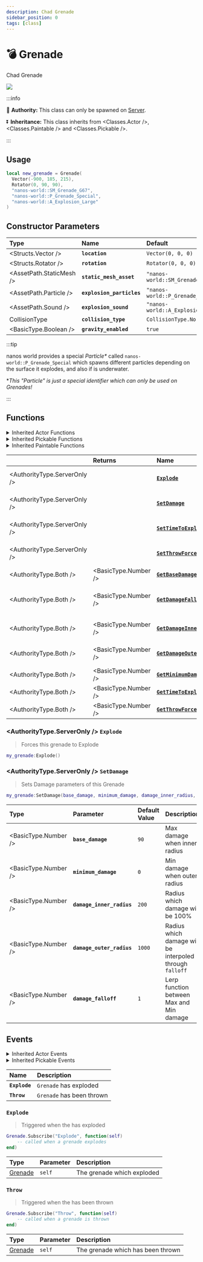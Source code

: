 ```yaml
---
description: Chad Grenade
sidebar_position: 0
tags: [class]
---
```


# 💣 Grenade

Chad Grenade


![](/img/docs/grenade.jpg)

:::info

🏫 **Authority:** This class can only be spawned on [Server](./core-concepts/scripting/authority-concepts).

⏬ **Inheritance:** This class inherits from <Classes.Actor />, <Classes.Paintable /> and <Classes.Pickable />.

:::


## Usage


```lua
local new_grenade = Grenade(
  Vector(-900, 185, 215),
  Rotator(0, 90, 90),
  "nanos-world::SM_Grenade_G67",
  "nanos-world::P_Grenade_Special",
  "nanos-world::A_Explosion_Large"
)
```

## Constructor Parameters

| **Type** | **Name** | **Default** |
| :--- | :--- | :--- |
| <Structs.Vector /> | **`location`** | `Vector(0, 0, 0)` |
| <Structs.Rotator /> | **`rotation`** | `Rotator(0, 0, 0)` |
| <AssetPath.StaticMesh /> | **`static_mesh_asset`** | `"nanos-world::SM_Grenade_G67"` |
| <AssetPath.Particle /> | **`explosion_particles`** | `"nanos-world::P_Grenade_Special"` |
| <AssetPath.Sound /> | **`explosion_sound`** | `"nanos-world::A_Explosion_Large"` |
| <Enums>CollisionType</Enums> | **`collision_type`** | `CollisionType.Normal` |
| <BasicType.Boolean /> | **`gravity_enabled`** | `true` |

:::tip

nanos world provides a special _Particle*_ called `nanos-world::P_Grenade_Special` which spawns different particles depending on the surface it explodes, and also if is underwater.

**This "Particle" is just a special identifier which can only be used on Grenades!*

:::

## Functions


<details><summary>Inherited Actor Functions</summary><BaseActorFunctions /></details>
<details><summary>Inherited Pickable Functions</summary><BasePickableFunctions /></details>
<details><summary>Inherited Paintable Functions</summary><BasePaintableFunctions /></details>

|  | **Returns** | **Name** | **Description** |
| :--- | :--- | :--- | :--- |
| <AuthorityType.ServerOnly /> |  | [**`Explode`**](grenade#explode) | Forces this grenade to Explode |
| <AuthorityType.ServerOnly /> |  | [**`SetDamage`**](grenade#setdamage) | Sets Damage parameters of this Grenade |
| <AuthorityType.ServerOnly /> |  | [**`SetTimeToExplode`**](grenade#settimetoexplode) | Set Time until Explosion after thrown |
| <AuthorityType.ServerOnly /> |  | [**`SetThrowForce`**](grenade#setthrowforce) | Set Impulse applied when throwing |
|  <AuthorityType.Both /> | <BasicType.Number /> | [**`GetBaseDamage`**](grenade#getbasedamage) | Damage at Inner Radius |
|  <AuthorityType.Both /> | <BasicType.Number /> | [**`GetDamageFalloff`**](grenade#getdamagefalloff) | Radius which BaseDamage will apply proportionally |
|  <AuthorityType.Both /> | <BasicType.Number /> | [**`GetDamageInnerRadius`**](grenade#getdamageinnerradius) | Radius which MinimumDamage will apply |
|  <AuthorityType.Both /> | <BasicType.Number /> | [**`GetDamageOuterRadius`**](grenade#getdamageouterradius) | Radius which BaseDamage will apply |
|  <AuthorityType.Both /> | <BasicType.Number /> | [**`GetMinimumDamage`**](grenade#getminimumdamage) | Damage at Outer Radius |
|  <AuthorityType.Both /> | <BasicType.Number /> | [**`GetTimeToExplode`**](grenade#gettimetoexplode) | Time until Explosion |
|  <AuthorityType.Both /> | <BasicType.Number /> | [**`GetThrowForce`**](grenade#getthrowforce) | Impulse applied when throwing |

### <AuthorityType.ServerOnly /> **`Explode`**

> Forces this grenade to Explode

```lua
my_grenade:Explode()
```

### <AuthorityType.ServerOnly /> **`SetDamage`**

> Sets Damage parameters of this Grenade

```lua
my_grenade:SetDamage(base_damage, minimum_damage, damage_inner_radius, damage_outer_radius, damage_falloff)
```

| Type | Parameter | Default Value | Description |
| :--- | :--- | :--- | :--- |
| <BasicType.Number /> | **`base_damage`** | `90` | Max damage when inner radius |
| <BasicType.Number /> | **`minimum_damage`** | `0` | Min damage when outer radius |
| <BasicType.Number /> | **`damage_inner_radius`** | `200` | Radius which damage will be 100% |
| <BasicType.Number /> | **`damage_outer_radius`** | `1000` | Radius which damage will be interpoled through `falloff` |
| <BasicType.Number /> | **`damage_falloff`** | `1` | Lerp function between Max and Min damage |


## Events


<details><summary>Inherited Actor Events</summary><BaseActorEvents /></details>
<details><summary>Inherited Pickable Events</summary><BasePickableEvents /></details>

| **Name** | **Description** |
| :--- | :--- |
| **`Explode`** | `Grenade` has exploded |
| **`Throw`** | `Grenade` has been thrown |


### `Explode`

> Triggered when the has exploded

```lua
Grenade.Subscribe("Explode", function(self)
    -- called when a grenade explodes
end)
```

| Type | Parameter | Description |
| :--- | :--- | :--- |
| [Grenade](grenade) | `self` | The grenade which exploded |


### **`Throw`**

> Triggered when the has been thrown

```lua
Grenade.Subscribe("Throw", function(self)
    -- called when a grenade is thrown
end)
```

| Type | Parameter | Description |
| :--- | :--- | :--- |
| [Grenade](grenade) | `self` | The grenade which has been thrown |

